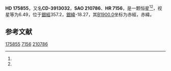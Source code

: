 {{Starbox begin
| name = HD 175855
}}
{{Starbox observe
| epoch = [[J2000.0|J2000.0]]
| constell = {{星座名待查}}<ref name=SIMBAD>{{cite web
 | url=http://simbad.u-strasbg.fr/simbad/sim-id?Ident=HR+7156
 | title =Pulsating variable Star
 | publisher=Centre de Données astronomiques de Strasbourg
 | work=SIMBAD
 | accessdate=2012-07-13}}</ref><ref name=DATA>{{cite web
 | url=http://vizier.u-strasbg.fr/viz-bin/VizieR-5?-out.add=.&-source=5050&-corr=PK=HR&-out.max=9999&HR=7156
 | title=VizieR Detailed Page
 | accessdate=2012-07-13
 | archive-date=2019-02-16
 | archive-url=https://web.archive.org/web/20190216092803/http://vizier.u-strasbg.fr/viz-bin/VizieR-5?-out.add=.&-source=5050&-corr=PK=HR&-out.max=9999&HR=7156
 | dead-url=no
 }}</ref>
| 星官 = 
| ra = {{RA|18|59|11.1}}<ref name=SIMBAD /><ref name=DATA />
| dec = {{DEC|-39|32|5}}<ref name=SIMBAD /><ref name=DATA />
| appmag_v = 6.49<ref name=SIMBAD /><ref name=DATA />
}}
{{Starbox character
| class = A0<ref name=SIMBAD /><ref name=DATA />
| b-v = -0.04<ref name=SIMBAD /><ref name=DATA />
| u-b = <ref name=SIMBAD /><ref name=DATA />
| r-i = <ref name=SIMBAD /><ref name=DATA />
| variable = 
}}
{{Starbox astrometry
| radial_v = 
| prop_mo_ra = -15
| parallax = 
| p_error = 
}}
{{Starbox catalog
| names =CD-3913032，[[SAO星表|SAO]] 210786，[[HD星表|HD]] 175855，[[HR星表|HR]] 7156}}
{{Starbox reference |Simbad=HR+7156}}
{{Starbox end}}

'''HD 175855'''，又名'''CD-3913032'''，'''SAO 210786'''、'''HR 7156'''，是一颗恒星<ref name=SIMBAD /><ref name=DATA />，视星等为6.49，位于[[銀道座標系|銀經]]357.2，[[銀道座標系|銀緯]]-18.27，其[[B1900.0|B1900.0]]坐标为赤經{{RA|18|52|16.3}}，赤緯{{DEC|-39|-18.27|4}}。

== 参考文献 ==
{{reflist}}

{{star-stub}}

[[Category:HD和HDE天體|175855]]
[[Category:HR天體|7156]]
[[Category:SAO天體|210786]]